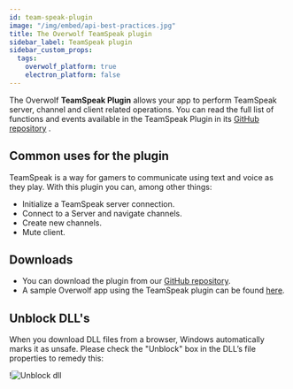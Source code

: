 ```yaml
---
id: team-speak-plugin
image: "/img/embed/api-best-practices.jpg"
title: The Overwolf TeamSpeak plugin
sidebar_label: TeamSpeak plugin
sidebar_custom_props:
  tags:
    overwolf_platform: true
    electron_platform: false
---
```


The Overwolf **TeamSpeak Plugin** allows your app to perform TeamSpeak server, channel and client related operations. You can read the full list of functions and events available in the TeamSpeak Plugin in its [GitHub repository](https://github.com/overwolf/teamspeak-overwolf) .

## Common uses for the plugin

TeamSpeak is a way for gamers to communicate using text and voice as they play. With this plugin you can, among other things:

* Initialize a TeamSpeak server connection.
* Connect to a Server and navigate channels.
* Create new channels.
* Mute client.

## Downloads

* You can download the plugin from our [GitHub repository](https://github.com/overwolf/teamspeak-overwolf).
* A sample Overwolf app using the TeamSpeak plugin can be found [here](https://github.com/overwolf/teamspeak-overwolf/tree/master/sampleApp).

## Unblock DLL's

When you download DLL files from a browser, Windows automatically marks it as unsafe. Please check the "Unblock" box in the DLL’s file properties to remedy this:

!![Unblock dll](/assets/unblock_dll.jpg)
